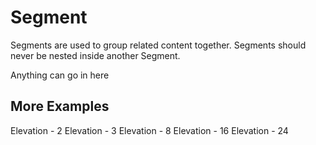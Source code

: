 
<Meta title="Components|Segments" />

# Segment

Segments are used to group related content together. Segments should never be nested inside another Segment.

<Story name="Segment">
  <Segment>
    <div>Anything can go in here</div>
  </Segment>
</Story>

<Props of={Segment} />

## More Examples

<Segment className="mt-3" elevation={2}>
  <span>Elevation - 2</span>
</Segment>

<Segment className="mt-3" elevation={3}>
  <span>Elevation - 3</span>
</Segment>

<Segment className="mt-3" elevation={8}>
  <span>Elevation - 8</span>
</Segment>

<Segment className="mt-3" elevation={16}>
  <span>Elevation - 16</span>
</Segment>

<Segment className="mt-3" elevation={24}>
  <span>Elevation - 24</span>
</Segment>
